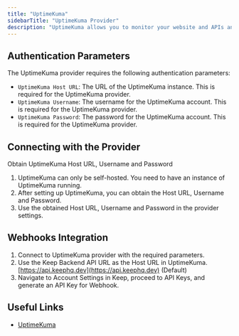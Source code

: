 ```yaml
---
title: "UptimeKuma"
sidebarTitle: "UptimeKuma Provider"
description: "UptimeKuma allows you to monitor your website and APIs and send alert to keep"
---
```


## Authentication Parameters

The UptimeKuma provider requires the following authentication parameters:

- `UptimeKuma Host URL`: The URL of the UptimeKuma instance. This is required for the UptimeKuma provider.
- `UptimeKuma Username`: The username for the UptimeKuma account. This is required for the UptimeKuma provider.
- `UptimeKuma Password`: The password for the UptimeKuma account. This is required for the UptimeKuma provider.

## Connecting with the Provider

Obtain UptimeKuma Host URL, Username and Password

1. UptimeKuma can only be self-hosted. You need to have an instance of UptimeKuma running.
2. After setting up UptimeKuma, you can obtain the Host URL, Username and Password.
3. Use the obtained Host URL, Username and Password in the provider settings.

## Webhooks Integration

1. Connect to UptimeKuma provider with the required parameters.
2. Use the Keep Backend API URL as the Host URL in UptimeKuma. [https://api.keephq.dev](https://api.keephq.dev) (Default)
3. Navigate to Account Settings in Keep, proceed to API Keys, and generate an API Key for Webhook.

## Useful Links

- [UptimeKuma](https://uptime.kuma.pet/)
